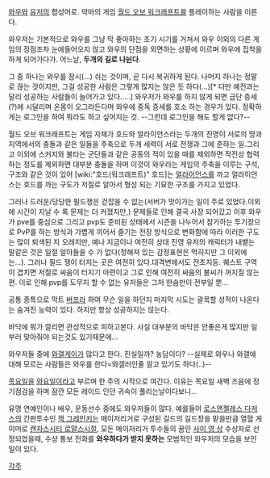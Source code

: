 [[와우]]와 [[유저]]의 합성어로. 악마의 게임 [[월드 오브 워크래프트]]를 플레이하는 사람을 이른다.

와우저는 기본적으로 와우를 그냥 막 좋아하는 초기 시기를 거쳐서 와우 이외의 다른 게임의 장점조차 눈에들어오지 않고 와우의 단점을 외면하는 상황에 이르며 와우에 집착을 하게 되어가다가. 어느날, '''두개의 길로 나뉜다'''.

그 중 하나는 와우를 잠시(…) 쉬는 것이며, 곧 다시 복귀하게 된다. 나머지 하나는 정말로 끊는 것이지만, 그걸 성공한 사람은 그렇게 많지는 않은 듯 하다(…)[* 다만 예전과는 달리 성공하는 사람들이 늘어가고 있다.....] 와우저가 와우를 하지 않게 되면 금단 증세(?)에 시달리며 온몸이 오그라든다며 와우에 중독 증세를 호소 하는 경우가 있다. 정확하게는 로그인을 하여 뭐라도 하고 싶어지는 것. --그런데 로그인을 해도 할게 없다?--

월드 오브 워크래프트는 게임 자체가 호드와 얼라이언스라는 두개의 진영이 서로의 땅과 지역에서의 충돌과 같은 일들을 주축으로 두개 세력이 서로 전쟁과 그에 준하는 일.그리고 이외에 스커지와 불타는 군단들과 같은 공동의 적이 있을 때를 제외하면 작전상 협력하는 정도를 제외하면 대부분 충돌을 하며 이것이 와우라는 게임의 주축을 이루는 구석,구조와 같은 것이 있어 [wiki:"호드(워크래프트)" 호드]는 [[얼라이언스]]를 까고 얼라이언스는 호드를 까는 구도가 저절로 알아서 형성 되는 기묘한 구조를 가지고 있었다.

그러나 드러운/당당한 필드쟁은 걷잡을 수 없는(서버가 맛이가는 일이 주로 있었다.이외에 시간이 지날 수 록 문제는 더 커졌지만,) 문제들로 인해 결국 사장 되어갔고 이후 와우가 pve를 중심으로 그리고 pvp도 준비된 상태에서 시즌을 나누어서 참가하는 투기장으로 PvP를 하는 방식과 가볍게 끼어서 즐기는 전장 방식으로 변화함에 따라 이러한 구도는 많이 퇴색된 지 오래지만, 예나 지금이나 여전히 상대 진영 유저의 캐릭터가 내뱉는 말같은 것은 일절 알아들을 수 가 없다(정해져 있는 감정표현은 먹히지만 그 이외에는...). 그러나 필드 쟁이 터지는 곳은 여전히 있다.대격변에서도 전초지등. 퀘스트 구역이 겹치면 저절로 싸움이 터지기 마련이고 그로 인해 여전히 싸움의 불씨가 꺼지질 않는 편. 이로 인해 pvp를 도무지 할 수 없는 유저들은 그저 한숨만이 전부일 뿐...

공통 종특으로 막트 [[버프]]라 하여 무슨 일을 하던지 마지막 시도는 괄목할 성적이 나온다는 숨겨진 능력이 있다. 하지만 항상 성공하지는 않는다.

바닥에 뭐가 깔리면 관성적으로 피하고본다. 사실 대부분의 바닥은 안좋은게 많지만 일부러 맞아줘야 되는것도 있기때문에...

와우저들 중에 [[와갤]][[게이]]가 많다고 한다. 진실일까? 농담이다? --실제로 와우나 와갤에 대해 모르는 사람들은 와우를 한다=와갤러인줄 알고 있기도 하다(..)--

[[목요일]]을 [[와요일]]이라고 부르며 한 주의 시작으로 여긴다. 이유는 목요일 새벽 즈음에 정기점검을 하며 잠깐 모든 레이드 인던 귀속이 풀리는날이다보니...

유명 연예인이나 배우, 운동선수 중에도 와우저들이 많다. 예를들어 [[로스앤젤레스 다저스]]의 간판투수인 [[잭 그레인키]]는 메이저리거로 구성된 길드의 길드장을 맡을만큼 열혈 게이머로 [[캔자스시티 로얄스]]시절, 모든 메이저리거 투수들의 꿈인 [[사이 영 상]] 수상자로 선정되었을때, 수상 통보 전화를 '''와우하다가 받지 못하는''' 모범적인 와우저의 모습을 보인 일이 있다.

[[각주]]
